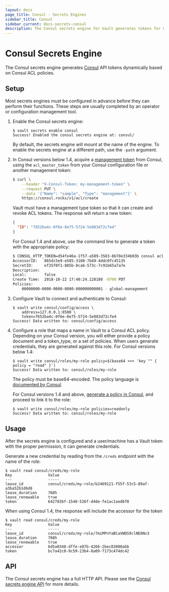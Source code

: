 ```yaml
---
layout: docs
page_title: Consul - Secrets Engines
sidebar_title: Consul
sidebar_current: docs-secrets-consul
description: The Consul secrets engine for Vault generates tokens for Consul dynamically.
---
```


# Consul Secrets Engine

The Consul secrets engine generates [Consul](https://www.consul.io) API tokens
dynamically based on Consul ACL policies.

## Setup

Most secrets engines must be configured in advance before they can perform their
functions. These steps are usually completed by an operator or configuration
management tool.

1.  Enable the Consul secrets engine:

    ```text
    $ vault secrets enable consul
    Success! Enabled the consul secrets engine at: consul/
    ```

    By default, the secrets engine will mount at the name of the engine. To
    enable the secrets engine at a different path, use the `-path` argument.

2.  In Consul versions below 1.4, acquire a [management token][consul-mgmt-token] from Consul, using the
    `acl_master_token` from your Consul configuration file or another management
    token:

    ```sh
    $ curl \
        --header "X-Consul-Token: my-management-token" \
        --request PUT \
        --data '{"Name": "sample", "Type": "management"}' \
        https://consul.rocks/v1/acl/create
    ```

    Vault must have a management type token so that it can create and revoke ACL
    tokens. The response will return a new token:

    ```json
    {
      "ID": "7652ba4c-0f6e-8e75-5724-5e083d72cfe4"
    }
    ```

    For Consul 1.4 and above, use the command line to generate a token with the appropriate policy:

    ```sh
    $ CONSUL_HTTP_TOKEN=d54fe46a-1f57-a589-3583-6b78e334b03b consul acl token create -policy-name=global-management
    AccessorID:   865dc5e9-e585-3180-7b49-4ddc0fc45135
    SecretID:     ef35f0f1-885b-0cab-573c-7c91b65a7a7e
    Description:
    Local:        false
    Create Time:  2018-10-22 17:40:24.128188 -0700 PDT
    Policies:
        00000000-0000-0000-0000-000000000001 - global-management
    ```

3.  Configure Vault to connect and authenticate to Consul:

    ```text
    $ vault write consul/config/access \
        address=127.0.0.1:8500 \
        token=7652ba4c-0f6e-8e75-5724-5e083d72cfe4
    Success! Data written to: consul/config/access
    ```

4.  Configure a role that maps a name in Vault to a Consul ACL policy. Depending on your Consul version,
    you will either provide a policy document and a token_type, or a set of policies.
    When users generate credentials, they are generated against this role. For Consul versions below 1.4:

    ```text
    $ vault write consul/roles/my-role policy=$(base64 <<< 'key "" { policy = "read" }')
    Success! Data written to: consul/roles/my-role
    ```

    The policy must be base64-encoded. The policy language is [documented by Consul](https://www.consul.io/docs/internals/acl.html).

    For Consul versions 1.4 and above, [generate a policy in Consul](https://www.consul.io/docs/guides/acl.html), and proceed to link it to the role:

    ```text
    $ vault write consul/roles/my-role policies=readonly
    Success! Data written to: consul/roles/my-role
    ```

## Usage

After the secrets engine is configured and a user/machine has a Vault token with
the proper permission, it can generate credentials.

Generate a new credential by reading from the `/creds` endpoint with the name
of the role:

```text
$ vault read consul/creds/my-role
Key                Value
---                -----
lease_id           consul/creds/my-role/b2469121-f55f-53c5-89af-a3ba52b1d6d8
lease_duration     768h
lease_renewable    true
token              642783bf-1540-526f-d4de-fe1ac1aed6f0
```

When using Consul 1.4, the response will include the accessor for the token

```text
$ vault read consul/creds/my-role
Key                Value
---                -----
lease_id           consul/creds/my-role/7miMPnYaBCaVWDS9clNE0Nv3
lease_duration     768h
lease_renewable    true
accessor           6d5a0348-dffe-e87b-4266-2bec03800abb
token              bc7a42c0-9c59-23b4-8a09-7173c474dc42
```

## API

The Consul secrets engine has a full HTTP API. Please see the
[Consul secrets engine API](/api/secret/consul/index.html) for more
details.

[consul-mgmt-token]: https://www.consul.io/docs/agent/http/acl.html#acl_create
